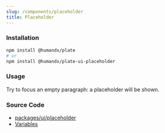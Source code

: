 ```yaml
---
slug: /components/placeholder
title: Placeholder
---
```


### Installation

```bash npm2yarn
npm install @humandx/plate
# or
npm install @humandx/plate-ui-placeholder
```

### Usage

Try to focus an empty paragraph: a placeholder will be shown.


<PlaceholderSandpack />

### Source Code

- [packages/ui/placeholder](https://github.com/udecode/plate/tree/main/packages/ui/placeholder/src)
- [Variables](https://github.com/udecode/plate/blob/main/examples/src)
